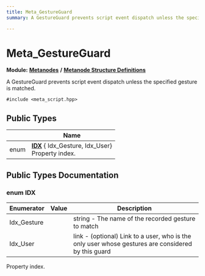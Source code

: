 ```yaml
---
title: Meta_GestureGuard
summary: A GestureGuard prevents script event dispatch unless the specified gesture is matched. 

---
```


# Meta_GestureGuard

**Module:** **[Metanodes](../Modules/group__api__metanodes.mdx)** **/** **[Metanode Structure Definitions](../Modules/group__api__metadefs.mdx)**



A GestureGuard prevents script event dispatch unless the specified gesture is matched. 


`#include <meta_script.hpp>`

## Public Types

|                | Name           |
| -------------- | -------------- |
| enum| **[IDX](../Classes/struct_meta___gesture_guard.mdx#enum-idx)** { Idx_Gesture, Idx_User}<br />Property index.  |

## Public Types Documentation

### enum IDX

| Enumerator | Value | Description |
| ---------- | ----- | ----------- |
| Idx_Gesture | | string - The name of the recorded gesture to match   |
| Idx_User | | link - (optional) Link to a user, who is the only user whose gestures are considered by this guard   |



Property index. 

